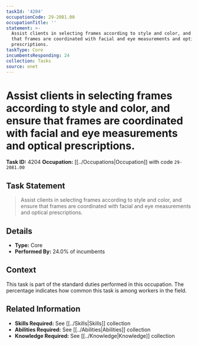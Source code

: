 ```yaml
---
taskId: '4204'
occupationCode: 29-2081.00
occupationTitle: ''
statement: >-
  Assist clients in selecting frames according to style and color, and ensure
  that frames are coordinated with facial and eye measurements and optical
  prescriptions.
taskType: Core
incumbentsResponding: 24
collection: Tasks
source: onet
---
```

# Assist clients in selecting frames according to style and color, and ensure that frames are coordinated with facial and eye measurements and optical prescriptions.

**Task ID:** 4204
**Occupation:** [[../Occupations|Occupation]] with code `29-2081.00`

## Task Statement

> Assist clients in selecting frames according to style and color, and ensure that frames are coordinated with facial and eye measurements and optical prescriptions.

## Details

- **Type:** Core
- **Performed By:** 24.0% of incumbents

## Context

This task is part of the standard duties performed in this occupation. The percentage indicates how common this task is among workers in the field.

## Related Information

- **Skills Required:** See [[../Skills|Skills]] collection
- **Abilities Required:** See [[../Abilities|Abilities]] collection
- **Knowledge Required:** See [[../Knowledge|Knowledge]] collection

